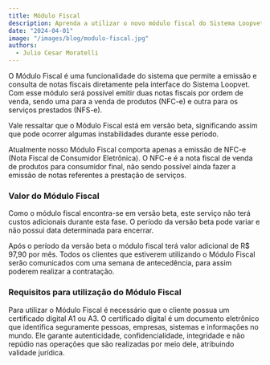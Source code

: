 ---
title: Módulo Fiscal
description: Aprenda a utilizar o novo módulo fiscal do Sistema Loopvet, que permite a emissão e consulta de notas fiscais diretamente pela interface do sistema.
date: "2024-04-01"
image: "/images/blog/modulo-fiscal.jpg"
authors:
  - Julio Cesar Moratelli
---

O Módulo Fiscal é uma funcionalidade do sistema que permite a emissão e consulta de notas fiscais diretamente pela interface do Sistema Loopvet. Com esse módulo será possível emitir duas notas fiscais por ordem de venda, sendo uma para a venda de produtos (NFC-e) e outra para os serviços prestados (NFS-e).

Vale ressaltar que o Módulo Fiscal está em versão beta, significando assim que pode ocorrer algumas instabilidades durante esse período.

Atualmente nosso Módulo Fiscal comporta apenas a emissão de NFC-e (Nota Fiscal de Consumidor Eletrônica). O NFC-e é a nota fiscal de venda de produtos para consumidor final, não sendo possível ainda fazer a emissão de notas referentes a prestação de serviços.

### Valor do Módulo Fiscal

Como o módulo fiscal encontra-se em versão beta, este serviço não terá custos adicionais durante esta fase. O período da versão beta pode variar e não possui data determinada para encerrar.

Após o período da versão beta o módulo fiscal terá valor adicional de R$ 97,90 por mês. Todos os clientes que estiverem utilizando o Módulo Fiscal serão comunicados com uma semana de antecedência, para assim poderem realizar a contratação.

### Requisitos para utilização do Módulo Fiscal

Para utilizar o Módulo Fiscal é necessário que o cliente possua um certificado digital A1 ou A3. O certificado digital é um documento eletrônico que identifica seguramente pessoas, empresas, sistemas e informações no mundo. Ele garante autenticidade, confidencialidade, integridade e não repúdio nas operações que são realizadas por meio dele, atribuindo validade jurídica.
